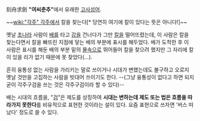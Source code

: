 刻舟求劍
'''"여씨춘추"'''에서 유래한 [[고사성어]].

~~[[wiki:"각주" 각주]]에서 칼을 찾는다[* 당연히 여기에 칼이 있다는 뜻은 아니다!]~~

옛날 [[초]]나라 사람이 [[배]]를 타고 [[강]]을 건너다가 그만 [[칼]]을 떨어뜨렸는데, 이 사람은 칼을 찾는다면서 칼을 빠뜨린 지점에 닿는 배의 부분에 표시를 해두었다. 배가 도착한 후 이 사람은 표시를 해둔 배의 부분 밑의 [[물]]속으로 뛰어들어 칼을 찾으려 했지만 그 자리에 칼이 있을 리가 없기 때문에 못 찾았다(…).

흔히 융통성 없는 사람을 가리키는 말로 쓰이거나 시대가 변했는데도 불구하고 오로지 옛날 것만을 고집하는 사람을 빗대어 쓰이기도 한다. --(그냥 융통성이 없다고 하면 되지 굳이 각주구검을 쓰는 것은 각주구검이라 할 수 있다)--

배는 시대의 흐름을, "[[검]]"은 제도를 상징하여 '''시대는 변하는데 제도 또는 법은 흐름을 따라가지 못한다'''를 비유적으로 표현한 것이라는 설이 있다. 요즘 표현으로 쓰자면 '버스 떠났다' 정도로 쓸 수 있다.
